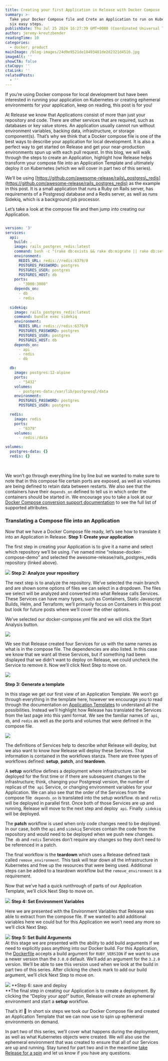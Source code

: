 ```yaml
---
title: Creating your first Application in Release with Docker Compose
summary: >-
  Take your Docker Compose file and Crete an Application to run on Kubernetes in
  six easy steps.
publishDate: Thu Jul 25 2024 16:27:39 GMT+0000 (Coordinated Universal Time)
author: jeremy-kreutzbender
readingTime: 10
categories:
  - docker; product
mainImage: /blog-images/24d9e9521de18493481de2d2321d4516.jpg
imageAlt: ''
showCTA: false
ctaCopy: ''
ctaLink: ''
relatedPosts:
  - ''
---
```


If you’re using Docker compose for local development but have been interested in running your application on Kubernetes or creating ephemeral environments for your application, keep on reading, this post is for you!    

At Release we know that Applications consist of more than just your repository and code. There are other services that are required, such as databases or key value stores. An application usually cannot run without environment variables, backing data, infrastructure, or storage component(s). That’s why we think that a Docker compose file is one of the best ways to describe your application for local development. It is also a perfect way to get started on Release and get your near-production environments spun up with each pull request. In this blog, we will walk through the steps to create an Application, highlight how Release helps transform your compose file into an Application Template and ultimately deploy it on Kubernetes (which we will cover in part two of this series).

We’ll be using [https://github.com/awesome-release/rails\_postgres\_redis](https://github.com/awesome-release/rails_postgres_redis) as the example in this post. It is a small application that runs a Ruby on Rails server, has requirements of a Postgresql database and a Redis server, as well as runs Sidekiq, which is a background job processor.

Let’s take a look at the compose file and then jump into creating our Application.

```yaml

version: '3'
services:
  api:
    build: .
    image: rails_postgres_redis:latest
    command: bash -c "(rake db:exists && rake db:migrate || rake db:setup) && bundle exec rails s -b 0.0.0.0"
    environment:
      REDIS_URL: redis://redis:6379/0
      POSTGRES_PASSWORD: postgres
      POSTGRES_USER: postgres
      POSTGRES_HOST: db
    ports:
      - "3000:3000"
    depends_on:
      - db
      - redis
  
  sidekiq:
    image: rails_postgres_redis:latest
    command: bundle exec sidekiq
    environment:
      REDIS_URL: redis://redis:6379/0
      POSTGRES_PASSWORD: postgres
      POSTGRES_USER: postgres
      POSTGRES_HOST: db
    depends_on:
      - api
      - redis
      - db    

  db:
    image: postgres:12-alpine
    ports:
      - "5432"
    volumes:
      - postgres-data:/var/lib/postgresql/data
    environment:
      POSTGRES_PASSWORD: postgres
      POSTGRES_USER: postgres

  redis:
    image: redis
    ports:
      - "6379"
    volumes:
      - redis:/data

volumes:
  postgres-data: {}
  redis: {}

```

‍

We won’t go through everything line by line but we wanted to make sure to note that in this compose file certain ports are exposed, as well as volumes are being defined to retain data between restarts. We also see that the containers have their <code inline>depends\_on</code> defined to tell us in which order the containers should be started in. We encourage you to take a look at our [Docker Compose conversion support documentation](https://docs.release.com/reference-documentation/docker-compose-conversion-support) to see the full list of supported attributes.

### Translating a Compose file into an Application

Now that we have a Docker Compose file ready, let’s see how to translate it into an Application in Release.
**Step 1: Create your application**

The first step in creating your Application is to give it a name and select which repository we’ll be using. I’ve named mine “release-docker-compose-demo” and selected the awesome-release/rails\_postgres\_redis repository (linked above).

![](/blog-images/ff3c06a3bb3d132f792d59947fecbbcc.png)
**Step 2: Analyze your repository**

The next step is to analyze the repository. We’ve selected the main branch and are shown some options of files we can select in a dropdown. The files we select will be analyzed and converted into what Release calls Services. These Services can have many types, such as Containers, Static Javascript Builds, Helm, and Terraform; we’ll primarily focus on Containers in this post but look for future posts where we’ll cover the other options.

We’ve selected our docker-compose.yml file and we will click the Start Analysis button.

![](/blog-images/b96ad97ba2f3abdcdf27b467438e0e79.png)

We see that Release created four Services for us with the same names as what is in the compose file. The dependencies are also listed. In this case we know that we want all these Services, but if something had been displayed that we didn’t want to deploy on Release, we could uncheck the Service to remove it. Now we’ll click Next Step to move on.

![](/blog-images/e0c91cdc3c2141465fd17ada6c65ce82.png)

‍**Step 3: Generate a template**

In this stage we get our first view of an Application Template. We won’t go through everything in the template here, however we encourage you to read through the documentation on [Application Templates](https://docs.release.com/reference-documentation/application-settings/application-template) to understand all the possibilities. Instead we’ll highlight how Release has translated the Services from the last page into this yaml format. We see the familiar names of  <code inline>api</code>, <code inline>db</code>, and <code inline>redis</code> as well as the ports and volumes that were defined in the compose file.

![](/blog-images/2061a6acb4335f3eebcdc64912fd9f5d.png)

The definitions of Services help to describe _what_ Release will deploy, but we also want to know _how_ Release will deploy these Services. That information is contained in the workflows stanza. There are three types of workflows defined: **setup**, **patch**, and **teardown**.

A **setup** workflow defines a deployment where infrastructure can be deployed for the first time or if there are subsequent changes to the infrastructure; think, changing your Postgresql version, the number of replicas of the  <code inline>api</code> Service, or changing environment variables for your Application. We can also see that the order of the Services from the compose file  <code inline>depends\_on</code> is translated into the setup workflow. <code inline>db</code> and <code inline>redis</code> will be deployed in parallel first. Once both of those Services are up and running, Release will move to the next step and deploy  <code inline>api</code>. Finally  <code inline>sidekiq</code> will be deployed.

The **patch** workflow is used when only code changes need to be deployed. In our case, both the <code inline>api</code> and <code inline>sidekiq</code> Services contain the code from the repository and would need to be deployed when we push new changes. The  <code inline>db</code> and <code inline>redis</code> Services don’t require any changes so they don’t need to be referenced in a patch.

The final workflow is the **teardown** which uses a Release defined task called <code inline>remove\_environment</code>. This task will tear down all the infrastructure in Kubernetes and free up the resources that were being used. Additional steps can be added to a teardown workflow but the <code inline>remove\_environment</code> is a requirement.

Now that we’ve had a quick runthrough of parts of our Application Template, we’ll click Next Step to move on.

![](/blog-images/eb1e9b99de4ff152fbb5eb1e8135f1f5.png)
**Step 4: Set Environment Variables**

Here we are presented with the Environment Variables that Release was able to extract from the compose file. If we wanted to add additional variables here we could but for this Application we won’t need any more so we’ll click Next Step.

![](/blog-images/6fc90f447bd025a35d9feff557a5fd2b.png)
**Step 5: Set Build Arguments**  
At this stage we are presented with the ability to add build arguments if we need to explicitly pass anything into our Docker build. For this Application, the [Dockerfile](https://github.com/awesome-release/rails_postgres_redis/blob/main/Dockerfile) accepts a build argument for <code inline>RUBY\_VERSION</code> if we want to use a newer version than the <code inline>3.0.0</code> default. We’ll add an argument for the <code inline>3.2.0</code> version. We’ll be able to see this version used when we look at the build in part two of this series. After clicking the check mark to add our build argument, we’ll click Next Step to move on.

![](/blog-images/f7f0a2dc9c90964f8e213dbd200096c1.png)
**Step 6: save and deploy  
**The final step in creating our Application is to create a deployment. By clicking the “Deploy your app!” button, Release will create an ephemeral environment and start a **setup** workflow.

That’s it! 🎉 In short six steps we took our Docker Compose file and created an Application Template that we can now use to spin up ephemeral environments on demand.

In part two of this series, we’ll cover what happens during the deployment, as well as what Kubernetes objects were created. We will also use the ephemeral environment that was created to ensure that all of our Services are up and running. Stay tuned for part two and in the meantime [take Release for a spin](https://web.release.com/register) and let us know if you have any questions.
